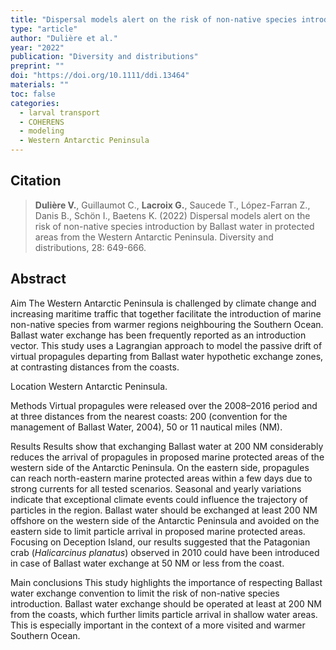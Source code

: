 ```yaml
---
title: "Dispersal models alert on the risk of non-native species introduction by Ballast water in protected areas from the Western Antarctic Peninsula"
type: "article"
author: "Dulière et al."
year: "2022"
publication: "Diversity and distributions"
preprint: ""
doi: "https://doi.org/10.1111/ddi.13464"
materials: ""
toc: false
categories:
  - larval transport
  - COHERENS
  - modeling
  - Western Antarctic Peninsula
---
```


## Citation

> **Dulière V.**, Guillaumot C., **Lacroix G.**, Saucede T., López-Farran Z., Danis B., Schön I., Baetens K. (2022) Dispersal models alert on the risk of non-native species introduction by Ballast water in protected areas from the Western Antarctic Peninsula. Diversity and distributions, 28: 649-666.

## Abstract

Aim
The Western Antarctic Peninsula is challenged by climate change and increasing maritime traffic that together facilitate the introduction of marine non-native species from warmer regions neighbouring the Southern Ocean. Ballast water exchange has been frequently reported as an introduction vector. This study uses a Lagrangian approach to model the passive drift of virtual propagules departing from Ballast water hypothetic exchange zones, at contrasting distances from the coasts.

Location
Western Antarctic Peninsula.

Methods
Virtual propagules were released over the 2008–2016 period and at three distances from the nearest coasts: 200 (convention for the management of Ballast Water, 2004), 50 or 11 nautical miles (NM).

Results
Results show that exchanging Ballast water at 200 NM considerably reduces the arrival of propagules in proposed marine protected areas of the western side of the Antarctic Peninsula. On the eastern side, propagules can reach north-eastern marine protected areas within a few days due to strong currents for all tested scenarios. Seasonal and yearly variations indicate that exceptional climate events could influence the trajectory of particles in the region. Ballast water should be exchanged at least 200 NM offshore on the western side of the Antarctic Peninsula and avoided on the eastern side to limit particle arrival in proposed marine protected areas. Focusing on Deception Island, our results suggested that the Patagonian crab (*Halicarcinus planatus*) observed in 2010 could have been introduced in case of Ballast water exchange at 50 NM or less from the coast.

Main conclusions
This study highlights the importance of respecting Ballast water exchange convention to limit the risk of non-native species introduction. Ballast water exchange should be operated at least at 200 NM from the coasts, which further limits particle arrival in shallow water areas. This is especially important in the context of a more visited and warmer Southern Ocean.
